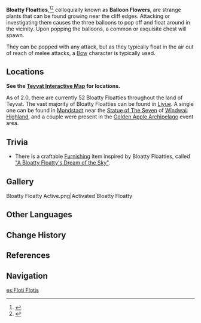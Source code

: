 {{Terminology Infobox
|image        = Bloatty Floatty.png
|world        = Teyvat
|type         = Exploration
}}
'''Bloatty Floatties''',<ref>{{Ref/Quest|A Child's Secret}}</ref><ref>{{Ref/Quest|Currents Deep Beneath the Lanterns}}</ref> colloquially known as '''Balloon Flowers''', are strange plants that can be found growing near the cliff edges. Attacking or investigating them causes the three balloons to pop off and float around in the vicinity. Upon popping the balloons, a common or exquisite chest will spawn.

They can be popped with any attack, but as they typically float in the air out of reach of melee attacks, a [[Bow]] character is typically used.

==Locations==
'''See the [https://webstatic-sea.mihoyo.com/app/ys-map-sea/index.html#/map/2?shown_types=68 Teyvat Interactive Map] for locations.'''

As of 2.0, there are currently 52 Bloatty Floatties throughout the land of Teyvat. The vast majority of Bloatty Floatties can be found in [[Liyue]]. A single one can be found in [[Mondstadt]] near the [[Statue of The Seven]] of [[Windwail Highland]], and a couple were present in the [[Golden Apple Archipelago]] event area.

==Trivia==
* There is a craftable [[Furnishing]] item inspired by Bloatty Floatties, called [["A Bloatty Floatty's Dream of the Sky"]].

==Gallery==
<gallery hideaddbutton="true" captionalign="center">
Bloatty Floatty Active.png|Activated Bloatty Floatty
</gallery>

==Other Languages==
{{Other Languages
|en      = Bloatty Floatty
|zhs     = 蓬蓬果
|zhs_rm  = Péng Péng Guǒ
|zht     = 蓬蓬果
|zht_rm  = Péng Péng Guǒ
|zh_tl   = Fluffy-Fluffy Fruit
|zh_note = The reduplication of {{Lang|mini=1|zh=蓬}} is used to make the name sound cuter.
|ja      = ポンポンの実
|ja_rm   = Ponpon no Mi
|ja_tl   = Pom-pom Fruit
|ko      = 퐁퐁나무
|ko_rm   = 
|ko_tl   = 
|es      = Floti Floti
|es_tl   = {{sic|Floti Floti}}
|fr      = Fruit pompon
|fr_tl   = Pompom Fruit
|ru      = Порхающая помидорка
|ru_tl   = 
|th      = Bloatty Floatty
|vi      = Quả Bồng Bồng
|vi_tl   = 
|de      = Zauselfrucht
|de_tl   = Codger Fruit
|id      = Bloatty Floatty
|pt      = Semente Flutuante
|pt_tl   = Floating Seed
}}

==Change History==
{{Change History|1.0}}

==References==
{{Reflist}}

==Navigation==
{{Exploration Navbox}}

[[es:Floti Flotis]]